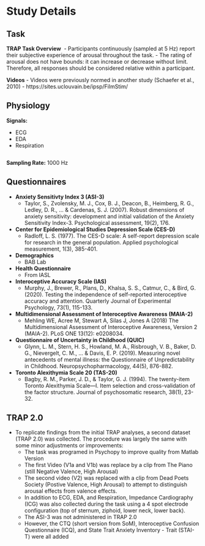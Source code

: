 # Study Details

## Task 

**TRAP Task Overview**
![<!--- Task --->](images/trap_task_overview.png)
- Participants continuously (sampled at 5 Hz) report their subjective experience of arousal throughout the task.
- The rating of arousal does not have bounds: it can increase or decrease without limit. Therefore, all responses should be considered relative within a participant.

**Videos**
- Videos were previously normed in another study (Schaefer et al., 2010)
- https://sites.uclouvain.be/ipsp/FilmStim/ 

## Physiology
**Signals:**

- ECG
- EDA
- Respiration

![<!--- Physiology --->](images/physio.png)

**Sampling Rate:** 1000 Hz


## Questionnaires

- **Anxiety Sensitivty Index 3 (ASI-3)**
  - Taylor, S., Zvolensky, M. J., Cox, B. J., Deacon, B., Heimberg, R. G., Ledley, D. R., ... & Cardenas, S. J. (2007). Robust dimensions of anxiety sensitivity: development and initial validation of the Anxiety Sensitivity Index-3. Psychological assessment, 19(2), 176.
- **Center for Epidemiological Studies Depression Scale (CES-D)**
  - Radloff, L. S. (1977). The CES-D scale: A self-report depression scale for research in the general population. Applied psychological measurement, 1(3), 385-401.
- **Demographics**
  - BAB Lab
- **Health Questionnaire**
  - From IASL 
- **Interoceptive Accuracy Scale (IAS)**
  - Murphy, J., Brewer, R., Plans, D., Khalsa, S. S., Catmur, C., & Bird, G. (2020). Testing the independence of self-reported interoceptive accuracy and attention. Quarterly Journal of Experimental Psychology, 73(1), 115-133.
- **Multidimensional Assessment of Interoceptive Awareness (MAIA-2)**
  - Mehling WE, Acree M, Stewart A, Silas J, Jones A (2018) The Multidimensional Assessment of Interoceptive Awareness, Version 2 (MAIA-2). PLoS ONE 13(12): e0208034.
- **Questionnaire of Uncertainty in Childhood (QUIC)**
  - Glynn, L. M., Stern, H. S., Howland, M. A., Risbrough, V. B., Baker, D. G., Nievergelt, C. M., ... & Davis, E. P. (2019). Measuring novel antecedents of mental illness: the Questionnaire of Unpredictability in Childhood. Neuropsychopharmacology, 44(5), 876-882.
- **Toronto Alexithymia Scale 20 (TAS-20)**
  - Bagby, R. M., Parker, J. D., & Taylor, G. J. (1994). The twenty-item Toronto Alexithymia Scale—I. Item selection and cross-validation of the factor structure. Journal of psychosomatic research, 38(1), 23-32.
  
## TRAP 2.0

- To replicate findings from the initial TRAP analyses, a second dataset (TRAP 2.0) was collected. The procedure was largely the same with some minor adjustments or improvements:
  - The task was programed in Psychopy to improve quality from Matlab Version
  - The first Video (V1a and V1b) was replace by a clip from The Piano (still Negative Valence, High Arousal)
  - The second video (V2) was replaced with a clip from Dead Poets Society (Postive Valence, High Arousal) to attempt to distinguish arousal effects from valence effects.
  - In addition to ECG, EDA, and Respiration, Impedance Cardiography (ICG) was also collected during the task using a 4 spot electrode configuration (top of sternum, ziphoid, lower neck, lower back).
  - The ASI-3 was not administered in TRAP 2.0
  - However, the CTQ (short version from SoM), Interoceptive Confusion Questionnaire (ICQ), and State Trait Anxiety Inventory - Trait (STAI-T) were all added